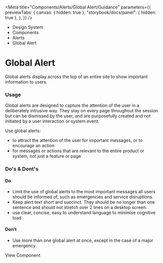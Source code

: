 
<Meta
	title="Components/Alerts/Global Alert/Guidance"
	parameters={{
		previewTabs: {
			canvas: { hidden: true },
			"storybook/docs/panel": { hidden: true },
		},
	}}
/>

<div className="act-docs-container">
	<Masthead />
	<main className="act-body">
		<div className="act-flex act-flex-light-purple">
			<div className="act-flex__container act-flex__container-padding-trim">
				<div className="act-flex__grid">
					<div className="act-flex__row">
						<div className="act-col__cw-12">
							<div className="act-box">
								<div className="act-breadcrumbs">
									<ul className="act-breadcrumbs__container">
										<li className="act-breadcrumbs__crumb act-h6">
											<LinkTo className="act-breadcrumbs__crumb__link" kind="about-about--page">
												Design System <z className="fa-solid fa-angle-right"></z>
											</LinkTo>
										</li>
										<li className="act-breadcrumbs__crumb act-h6">
											<LinkTo className="act-breadcrumbs__crumb__link" kind="components-overview--page">
												Components <z className="fa-solid fa-angle-right"></z>
											</LinkTo>
										</li>
										<li className="act-breadcrumbs__crumb act-h6">
											<LinkTo className="act-breadcrumbs__crumb__link" kind="components-alerts-overview--page">
												Alerts <z className="fa-solid fa-angle-right"></z>
											</LinkTo>
										</li>
										<li className="act-breadcrumbs__crumb act-h6">
											<LinkTo className="act-breadcrumbs__crumb__link" kind="components-alerts-global-alert-guidance--page">
												Global Alert <z className="fa-solid fa-angle-right"></z>
											</LinkTo>
										</li>
									</ul>
								</div>
								<h1>Global Alert</h1>
								<p>Global alerts display across the top of an entire site to show important information to users.</p>
							</div>
						</div>
					</div>
				</div>
			</div>
		</div>
		<div className="act-flex">
			<div className="act-flex__container">
				<div className="act-flex__grid">
					<div className="act-flex__row">
						<div className="act-col__cw-12">
							<div className="act-box">
								<h3>Usage</h3>
								<p>
									Global alerts are designed to capture the attention of the user in a deliberately intrusive way. They stay on every page throughout the session but can be dismissed by the user, and are
									purposefully created and not initiated by a user interaction or system event.
								</p>
								<p>Use global alerts:</p>
								<ul>
									<li>to attract the attention of the user for important messages, or to encourage an action</li>
									<li>for messages or actions that are relevant to the entire product or system, not just a feature or page</li>
								</ul>
							</div>
						</div>
					</div>
					<div className="act-flex__row">
						<div className="act-col__cw-12">
							<div className="act-box">
								<h3>Do's &amp; Dont's</h3>
								<h4>Do</h4>
								<ul>
                  <li>Limit the use of global alerts to the most important messages all users should be informed of, such as emergencies and service disruptions.</li>
									<li>Keep alert text short and succinct. They should be no longer than one sentence and should not stretch over 2 lines on a desktop screen.</li>
									<li>use clear, concise, easy to understand language to minimise cognitive load</li>
								</ul>
								<h4>Don't</h4>
								<ul>
									<li>Use more than one global alert at once, except in the case of a major emergency.</li>
								</ul>
							</div>
						</div>
					</div>
					<div className="act-flex__row">
						<div className="act-col__cw-12">
							<div className="act-box">
								<LinkTo
									className="act-button act-button__primary act-button__default act-button__icon-left act-button__primary-undefined"
									kind="components-alerts-global-alert--global-alert"
								>
									View Component
									<z class="fa-solid fa-eye"></z>
								</LinkTo>
							</div>
						</div>
					</div>
				</div>
			</div>
		</div>
	</main>
	<footer className="act-footer">
		<AoC />
		<Footer />
	</footer>
</div>
